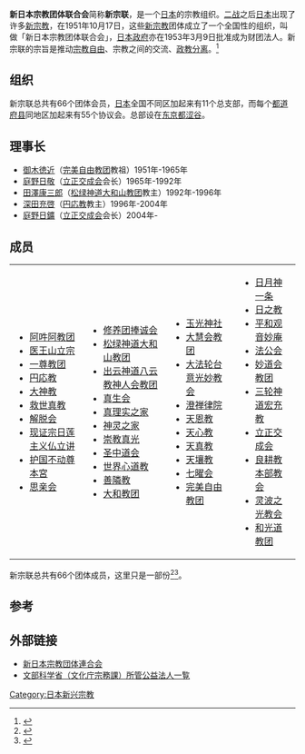 {{japanese|japanese=新日本宗教団体連合会|kana=しんにほんしゅうきょうだんたいれんごうかい|romaji=Shin-nihon Shūkyōdantei Rengōkai}}

'''新日本宗教团体联合会'''简称'''新宗联'''，是一个[[日本|日本]]的宗教组织。[[二战|二战]]之后[[日本|日本]]出现了许多[[新宗教|新宗教]]，在1951年10月17日，这些[[新宗教|新宗教]]团体成立了一个全国性的组织，叫做「新日本宗教团体联合会」，[[日本政府|日本政府]]亦在1953年3月9日批准成为财团法人。新宗联的宗旨是推动[[宗教自由|宗教自由]]、宗教之间的交流、[[政教分离|政教分离]]。<ref>{{Cite web |url=http://europe.ce.cn/hqbl/zt/rb/zj/200612/12/t20061212_9740172.shtml |title=日本的宗教总述 |access-date=2016-05-18 |archive-url=https://web.archive.org/web/20071112190603/http://europe.ce.cn/hqbl/zt/rb/zj/200612/12/t20061212_9740172.shtml |archive-date=2007-11-12 |dead-url=yes }}</ref>

==组织==
新宗联总共有66个团体会员，[[日本|日本]]全国不同区加起来有11个总支部，而每个[[都道府县|都道府县]]同地区加起来有55个协议会。总部设在[[东京都|东京都]][[涩谷|涩谷]]。

==理事长==
*[[御木徳近|御木徳近]]（[[完美自由教团|完美自由教团]]教祖）1951年-1965年
*[[庭野日敬|庭野日敬]]（[[立正交成会|立正交成会]]会长）1965年-1992年
*[[田澤康三郎|田澤康三郎]]（[[松绿神道大和山教团|松绿神道大和山教团]]教主）1992年-1996年
*[[深田充啓|深田充啓]]（[[円応教|円応教]]教主）1996年-2004年
*[[庭野日鑛|庭野日鑛]]（[[立正交成会|立正交成会]]会长）2004年-

==成员==
{|
|valign=top|
*[[阿吽阿教团|阿吽阿教团]]
*[[医王山立宗|医王山立宗]]
*[[一尊教团|一尊教团]]
*[[円応教|円応教]]
*[[大神教|大神教]]
*[[救世真教|救世真教]]
*[[解脱会|解脱会]]
*[[现证宗日莲主义仏立讲|现证宗日莲主义仏立讲]]
*[[护国不动尊本宮|护国不动尊本宮]]
*[[思亲会|思亲会]]
|valign=top|
*[[修养团捧诚会|修养团捧诚会]]
*[[松绿神道大和山教团|松绿神道大和山教团]]
*[[出云神道八云教神人会教团|出云神道八云教神人会教团]]
*[[真生会|真生会]]
*[[真理实之家|真理实之家]]
*[[神灵之家|神灵之家]]
*[[崇教真光|崇教真光]]
*[[圣中道会|圣中道会]]
*[[世界心道教|世界心道教]]
*[[善隣教|善隣教]]
*[[大和教团|大和教团]]
|valign=top|
*[[玉光神社|玉光神社]]
*[[大慧会教团|大慧会教团]]
*[[大法轮台意光妙教会|大法轮台意光妙教会]]
*[[澄禅律院|澄禅律院]]
*[[天恩教|天恩教]]
*[[天心教|天心教]]
*[[天真教|天真教]]
*[[天壤教|天壤教]]
*[[七曜会|七曜会]]
*[[完美自由教团|完美自由教团]]
|valign=top|
*[[日月神一条|日月神一条]]
*[[日之教|日之教]]
*[[平和观音妙庵|平和观音妙庵]]
*[[法公会|法公会]]
*[[妙道会教团|妙道会教团]]
*[[三轮神道宏充教|三轮神道宏充教]]
*[[立正交成会|立正交成会]]
*[[良耕教本部教会|良耕教本部教会]]
*[[灵波之光教会|灵波之光教会]]
*[[和光道教团|和光道教团]]
|}
新宗联总共有66个团体成员，这里只是一部份<ref>{{cite web |url=http://www.shinshuren.or.jp/kyoudan.html |title=存档副本 |accessdate=2007-10-01 |deadurl=yes |archiveurl=https://web.archive.org/web/20070928093455/http://www.shinshuren.or.jp/kyoudan.html |archivedate=2007-09-28 }}</ref><ref>{{cite web |url=http://www.kosei-kai.or.jp/news/2006-10/1016-01.shtml |title=存档副本 |accessdate=2007-10-01 |deadurl=yes |archiveurl=https://web.archive.org/web/20070928152027/http://www.kosei-kai.or.jp/news/2006-10/1016-01.shtml |archivedate=2007-09-28 }}</ref>。

==参考==
<div class="references-small">
<references />
</div>

==外部链接==
*[http://www.shinshuren.or.jp/ 新日本宗教団体連合会] {{Wayback|url=http://www.shinshuren.or.jp/ |date=20210127050524 }}
*[https://web.archive.org/web/20071101024000/http://www.mext.go.jp/b_menu/koueki/bunka/04/001.htm 文部科学省（文化庁宗務課）所管公益法人一覧]

[[Category:日本新兴宗教|Category:日本新兴宗教]]